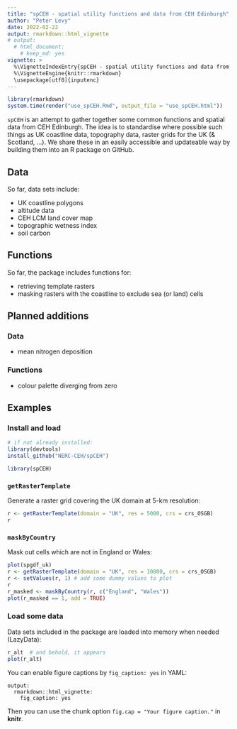 ```yaml
---
title: "spCEH - spatial utility functions and data from CEH Edinburgh"
author: "Peter Levy"
date: 2022-02-22
output: rmarkdown::html_vignette
# output:
  # html_document:
    # keep_md: yes
vignette: >
  %\VignetteIndexEntry{spCEH - spatial utility functions and data from CEH Edinburgh}
  %\VignetteEngine{knitr::rmarkdown}
  \usepackage[utf8]{inputenc}
---
```


```r
library(rmarkdown)
system.time(render("use_spCEH.Rmd", output_file = "use_spCEH.html"))
```
	
`spCEH` is an attempt to gather together some common functions and spatial data from CEH Edinburgh.
The idea is to standardise where possible such things as UK coastline data, topography data, raster grids for the UK (& Scotland, ...).
We share these in an easily accessible and updateable way by building them into an R package on GitHub. 

## Data
So far, data sets include:

- UK coastline polygons
- altitude data
- CEH LCM land cover map
- topographic wetness index
- soil carbon


## Functions
So far, the package includes functions for:

- retrieving template rasters
- masking rasters with the coastline to exclude sea (or land) cells

## Planned additions
### Data
- mean nitrogen deposition


### Functions

- colour palette diverging from zero


## Examples
### Install and load

```r
# if not already installed:
library(devtools)
install_github("NERC-CEH/spCEH")
```

```r
library(spCEH)
```

### `getRasterTemplate`
Generate a raster grid covering the UK domain at 5-km resolution:

```r
r <- getRasterTemplate(domain = "UK", res = 5000, crs = crs_OSGB)
r
```

### `maskByCountry`
Mask out cells which are not in England or Wales:

```r
plot(spgdf_uk)
r <- getRasterTemplate(domain = "UK", res = 10000, crs = crs_OSGB)
r <- setValues(r, 1) # add some dummy values to plot
r
r_masked <- maskByCountry(r, c("England", "Wales"))
plot(r_masked == 1, add = TRUE)
```

### Load some data
Data sets included in the package are loaded into memory when needed (LazyData):

```r
r_alt  # and behold, it appears
plot(r_alt)
```

You can enable figure captions by `fig_caption: yes` in YAML:

    output:
      rmarkdown::html_vignette:
        fig_caption: yes

Then you can use the chunk option `fig.cap = "Your figure caption."` in **knitr**.
